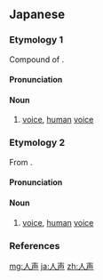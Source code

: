 ==Japanese==

===Etymology 1===
{{ja-kanjitab|ひと|こえ|k2=ごえ|yomi=k}}
Compound of {{affix|sort=ひとごえ|ja|人|tr1=hito|t1=human|声|tr2=koe|t2=voice}}. {{rendaku2|sort=ひとごえ|koe|goe}}

====Pronunciation====
{{ja-pron|yomi=k|ひとごえ|acc=0|dev=1|acc_ref=DJR,NHK}}

====Noun====
{{ja-noun|ひとごえ|hhira=ひとごゑ}}

# [[voice]], [[human]] [[voice]]

===Etymology 2===
{{ja-kanjitab|じん|せい|yomi=o}}
From {{der|sort=しんせい'|ja|ltc|人聲|tr=ȵiɪn  ɕiᴇŋ}}.

====Pronunciation====
{{ja-pron|yomi=kanon|じんせい|acc=0|acc_ref=DJR}}

====Noun====
{{ja-noun|じんせい}}

# [[voice]], [[human]] [[voice]]

===References===
<references/>

[[mg:人声]]
[[ja:人声]]
[[zh:人声]]